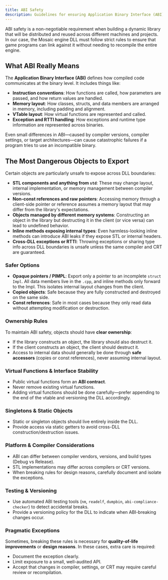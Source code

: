 ```yaml
---
title: ABI Safety
description: Guidelines for ensuring Application Binary Interface (ABI) safety when building and distributing Mosaic as a dynamic library.
---
```


ABI safety is a non-negotiable requirement when building a dynamic library that will be distributed and reused across different machines and projects. In our case, the Mosaic engine DLL must follow strict rules to ensure that game programs can link against it without needing to recompile the entire engine.

## What ABI Really Means

The **Application Binary Interface (ABI)** defines how compiled code communicates at the binary level. It includes things like:

* **Instruction conventions**: How functions are called, how parameters are passed, and how return values are handled.
* **Memory layout**: How classes, structs, and data members are arranged in memory, including padding and alignment.
* **VTable layout**: How virtual functions are represented and called.
* **Exception and RTTI handling**: How exceptions and runtime type information are represented across binaries.

Even small differences in ABI—caused by compiler versions, compiler settings, or target architectures—can cause catastrophic failures if a program tries to use an incompatible binary.

## The Most Dangerous Objects to Export

Certain objects are particularly unsafe to expose across DLL boundaries:

* **STL components and anything from `std`**: These may change layout, internal implementation, or memory management between compiler versions.
* **Non-const references and raw pointers**: Accessing memory through a client-side pointer or reference assumes a memory layout that may differ from the library's expectations.
* **Objects managed by different memory systems**: Constructing an object in the library but destructing it in the client (or vice versa) can lead to undefined behavior.
* **Inline methods exposing internal types**: Even harmless-looking inline methods can introduce ABI leaks if they expose STL or internal headers.
* **Cross-DLL exceptions or RTTI**: Throwing exceptions or sharing type info across DLL boundaries is unsafe unless the same compiler and CRT are guaranteed.

### Safer Options

* **Opaque pointers / PIMPL**: Export only a pointer to an incomplete `struct Impl`. All data members live in the `.cpp`, and inline methods only forward to the Impl. This isolates internal layout changes from the client.
* **Copied objects**: Safe because they are fully constructed and destroyed on the same side.
* **Const references**: Safe in most cases because they only read data without attempting modification or destruction.

### Ownership Rules

To maintain ABI safety, objects should have **clear ownership**:

* If the library constructs an object, the library should also destruct it.
* If the client constructs an object, the client should destruct it.
* Access to internal data should generally be done through **safe accessors** (copies or const references), never assuming internal layout.

### Virtual Functions & Interface Stability

* Public virtual functions form an **ABI contract**.
* Never remove existing virtual functions.
* Adding virtual functions should be done carefully—prefer appending to the end of the vtable and versioning the DLL accordingly.

### Singletons & Static Objects

* Static or singleton objects should live entirely inside the DLL.
* Provide access via static getters to avoid cross-DLL construction/destruction issues.

### Platform & Compiler Considerations

* ABI can differ between compiler vendors, versions, and build types (Debug vs Release).
* STL implementations may differ across compilers or CRT versions.
* When breaking rules for design reasons, carefully document and isolate the exceptions.

### Testing & Versioning

* Use automated ABI testing tools (`nm`, `readelf`, `dumpbin`, `abi-compliance-checker`) to detect accidental breaks.
* Provide a versioning policy for the DLL to indicate when ABI-breaking changes occur.

### Pragmatic Exceptions

Sometimes, breaking these rules is necessary for **quality-of-life improvements** or **design reasons**. In these cases, extra care is required:

* Document the exception clearly.
* Limit exposure to a small, well-audited API.
* Accept that changes in compiler, settings, or CRT may require careful review or recompilation.
